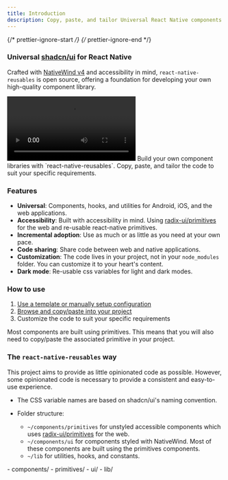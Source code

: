 ```yaml
---
title: Introduction
description: Copy, paste, and tailor Universal React Native components to suit your specific requirements.
---
```


{/* prettier-ignore-start */}
{/* prettier-ignore-end */}


### Universal [shadcn/ui](https://ui.shadcn.com) for React Native

Crafted with [NativeWind v4](https://www.nativewind.dev/v4/overview) and accessibility in mind, `react-native-reusables` is open source, offering a foundation for developing your own high-quality component library.

<video controls>
  <source src="https://github.com/mrzachnugent/react-native-reusables/assets/63797719/ae7e074f-05a4-4568-b71a-f1e0be13650d" type="video/mp4" />
  Your browser does not support the video tag.
</video>

<Card title="Purpose">
  Build your own component libraries with `react-native-reusables`. Copy, paste, and tailor the code to suit your specific requirements. 
</Card>

### Features
- **Universal**: Components, hooks, and utilities for Android, iOS, and the web applications.
- **Accessibility**: Built with accessibility in mind. Using [radix-ui/primitives](https://www.radix-ui.com/primitives) for the web and re-usable react-native primitives.
- **Incremental adoption**: Use as much or as little as you need at your own pace.
- **Code sharing**: Share code between web and native applications.
- **Customization**: The code lives in your project, not in your `node_modules` folder. You can customize it to your heart's content.
- **Dark mode**: Re-usable css variables for light and dark modes.

### How to use

1. [Use a template or manually setup configuration](/getting-started/initial-setup)
2. [Browse and copy/paste into your project](/components/accordion)
3. Customize the code to suit your specific requirements

<Aside>
  Most components are built using primitives. This means that you will also need to copy/paste the associated primitive in your project.
</Aside>

### The `react-native-reusables` way

This project aims to provide as little opinionated code as possible. However, some opinionated code is necessary to provide a consistent and easy-to-use experience.

- The CSS variable names are based on shadcn/ui's naming convention.
- Folder structure:

  - `~/components/primitives` for unstyled accessible components which uses [radix-ui/primitives](https://www.radix-ui.com/primitives) for the web.
  - `~/components/ui` for components styled with NativeWind. Most of these components are built using the primitives components.
  - `~/lib` for utilities, hooks, and constants.

<FileTree>
    - components/
      - primitives/
      - ui/
    - lib/
</FileTree>
